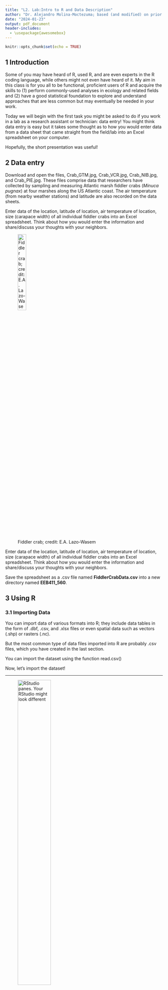 ```yaml
---
title: "L2. Lab:Intro to R and Data Description"
author: "Dr. Alejandro Molina-Moctezuma; based (and modified) on prior EEB411 professors"
date: "2024-01-23"
output: pdf_document
header-includes:
  - \usepackage{awesomebox}
---
```



```r
knitr::opts_chunk$set(echo = TRUE)
```


\notebox{You will need to submit the CSV file, and your code. You can answer the questions by annotating your answers in the code, or, if you prefer by uploading a word document}

\importantbox{These boxes will inform you of things you need to submit or questions you need to answer!}

## 1 Introduction

Some of you may have heard of R, used R, and are even experts in the R coding language, while others might not even have heard of it. My aim in this class is for you all to be functional, proficient users of R and acquire the skills to (1) perform commonly-used analyses in ecology and related fields and (2) have a good statistical foundation to explore and understand approaches that are less common but may eventually be needed in your work.

Today we will begin with the first task you might be asked to do if you work in a lab as a research assistant or technician: data entry! You might think data entry is easy but it takes some thought as to how you would enter data from a data sheet that came straight from the field/lab into an Excel spreadsheet on your computer.

Hopefully, the short presentation was useful!

## 2 Data entry

Download and open the files, Crab_GTM.jpg, Crab_VCR.jpg, Crab_NIB.jpg, and Crab_PIE.jpg. These files comprise data that researchers have collected by sampling and measuring Atlantic marsh fiddler crabs (*Minuca pugnax*) at four marshes along the US Atlantic coast. The air temperature (from nearby weather stations) and latitude are also recorded on the data sheets.


\notebox{For the following section, I encourage you to discuss, and work with your peers! In general, you are allowed to discuss and help each other, but the answer and documents submitted MUST be yours!}

Enter data of the location, latitude of location, air temperature of location, size (carapace width) of all individual fiddler crabs into an Excel spreadsheet. Think about how you would enter the information and share/discuss your thoughts with your neighbors. 

![Fiddler crab; credit: E.A. Lazo-Wasem](C:/Users/amolina6/OneDrive - University of Tennessee/Documents/projects/EEB411_560/figures/L1/Picture1.jpg){width=25%}

Enter data of the location, latitude of location, air temperature of location, size (carapace width) of all individual fiddler crabs into an Excel spreadsheet. Think about how you would enter the information and share/discuss your thoughts with your neighbors. 

Save the spreadsheet as a .csv file named **FiddlerCrabData.csv** into a new directory named **EEB411_560**. 

\importantbox{Upload the $.csv$ file to Canvas as part of your assignment (2pts)}


\notebox{Make a (mental) note of where (in the directory) you saved your file!}

## 3 Using R

### 3.1 Importing Data

You can import data of various formats into R; they include data tables in the form of .dbf, .csv, and .xlsx files or even spatial data such as vectors (.shp) or rasters (.nc).

But the most common type of data files imported into R are probably .csv files, which you have created in the last section.

You can import the dataset using the function read.csv()


Now, let's import the dataset!


----

\notebox{You will need to submit your code, so, if you are using RStudio write your code in the source window (figure 2). This way your code is saved. Your RStudio might look different. Just make sure it is the source window and not the console!!!}


![RStudio panes. Your RStudio might look different](C:/Users/amolina6/OneDrive - University of Tennessee/Documents/projects/EEB411_560/figures/L1/RStudio.png){width=50%}


---

The way **I** did it, was by typing the following in the **code editor (or source window)**:
Do not write code directly in the console!!!!!


```r
read.csv("~/projects/EEB411_560/L2/FiddlerCrabData.csv")
```

but, the way **YOU** will do it, is slightly different. You need to tell R where your file is located. Yours might look something like: 

```r
read.csv('~/EEB411_560/FiddlerCrabData.csv') # if mac
read.csv('C:/Users/YourUserID/FiddlerCrabData.csv') # if windows or
read.csv('~/FiddlerCrabData.csv') #if windows saved in "my documents"
```
How do you find the file path? For mac, open Finder, click to the folder where you saved your data, find your file, right-click (or ctrl-click) it, and then click on GetInfo. **I am not a Mac user, so be patient with me**

For windows, find the file on explorer and copy the path.

\notebox{Please note that R requires a forward slash "/" while windows usually copies a backslash!}

Once you have identified your path, you can import your file! Hopefully, after you import it, it looks something like this:

```r
read.csv("~/projects/EEB411_560/L2/FiddlerCrabData.csv")
```

If it doesn't, now is the time for you to ask for help (ither from the internet, from your peers, a TA or your instructor).

\importantbox{I hate to be repetitive... But! Write all the code in the editor (or in any code editor you use, like notepad++), you will have to submit it}

This is also called a data frame in R. Typing the function read.csv() prints out the data frame but it doesn’t store it in a format that can be further manipulated in R. What we want to do is to place this data in an R object. You can place any information (a number, a vector of numbers, a vector of character strings, data frames, matrices, spatial data etc.) in an R object using <-



```r
CrabDat <- read.csv("~/projects/EEB411_560/L2/FiddlerCrabData.csv")
```

now, there is an object called CrabDat. 
What happens when you run the following functions?:

```r
print(CrabDat)
```

And what happens when you run 
```r
print(head(CrabDat)) #what is this?
```

What are those functions (print) and (head) doing?

\awesomebox[red]{2pt}{\faQuestion}{red}{Question! Describe the function print() and the function head(). 1 pt}

If you are not sure, try one of my favorite functions in R: the help function!

Run:
```r
?head #?is a great function!
```
And see what it does. You can run that (?) with any function! It is super helpful!

\notebox{\# allows us to annotate code. Nothing that's past the \# is run!}


### 3.2 Data exploration

Let's start with exploring the data!
First, let's look at a summary!

```r
summary(CrabDat)
```


\awesomebox[red]{2pt}{\faQuestion}{red}{Question! Based on the summary function, summarize your data in a couple lines  and describe what this function (summary) does. 2 pts}

You can also explore the dimensions of the data frame using the function dim(). Try this:

```r
dim(CrabDat) 
```

What do you think each number represents?

Why are these numbers important? The number of rows give you information on the sample size, i.e., the total number of observations or “data points”. The number of columns tell you how many variables, i.e, different information, recorded for each observation or data point.

Also try this:
```r
nrow(CrabDat) # what is this? Is the name of the function intuitive?
ncol(CrabDat) # what is this? Is the name of the function intuitive?
```

To see the names of columns, i.e., names of variables recorded, you can do this:
```r
names(CrabDat)
```

names(CrabDat) is a vector. A vector is a one-dimensional series of elements. In this case, you can see four elements – each of them the name of a column in CrabDat. CrabDat has 4 columns/variables so it makes sense to get 4 column/variable names.

To retrieve a specific element of a vector (i.e., xth element), you’d need to add [x] to add the end of names(CrabDat), therefore for the 4th element of names(CrabDat), try:

```r
names(CrabDat)[4] # does it make sense to you?
names(CrabDat) # check the previous answer against this. Makes sense?
```

If you want to rename one column, try
```r
names(CrabDat)[4] <-air.temp  #previously air_temp in my example
```

The square brackets [] also apply to other types of R objects, such as data frames. Unlike vectors, data frames are two-dimensional: i.e., there are columns as well as rows. Often each row is an observation, while columns describe the different types of data/variables recorded for each observation. The value of a one variable recorded for a given individual is an element.

See the abbreviated CrabDat data frame for a graphical explanation (figure 2)

![CrabDat dataframe](C:/Users/amolina6/OneDrive - University of Tennessee/Documents/projects/EEB411_560/figures/L1/Picture2.jpg){width=90%}

To retrieve data for a specific row (i.e, the ith row), use [i,] immediately after CrabDat. So if you want to retrieve data for the first row (which is all the information available for observation #1), you can type this:

```r
CrabDat[1,] # note position of i or 1 in this case. It is left of the comma.
```

To retrieve data for a specific column (i.e, the pth column), use [,p] immediately after CrabDat. So if you want to retrieve data for the first column (values of the first variable – site – recorded for all observations), you can type this:

```r
CrabDat[,1] # note position of p or 1 in this case. It is right of the comma.
```

If you want to retrieve the value of the 3rd column belonging to the 6th observation/row (which is the value contained within the orange box above), you can type this:

```r
CrabDat[6,3] # row position is left of comma, column pos. is right of comma
```

\importantbox{Write code to retrieve the size of the 10th observation. What is the size in mm? 1 pt}

\importantbox{Write code to retrieve the latitude of the 2nd observation. Write code to retrieve all data (site, latitude, size, and air temperature) from the third observation. 2 pts}

You can extract multiple columns and rows of CrabDat if you want to. The idea is to concatenate the different numbers referring to the row and column positions you want, using c(). For example:

```r
c(1,2,4) # this prints 1, 2, and 4
```

Look (and run, the following three code chunks)


```r
CrabDat[c(1,2,4), 3] # note that c(1,2,4) is left of the comma
```

```r
CrabDat[1:5, 3] 
```


```r
1:5 
```

\importantbox{Describe what each of the last three code chunks did1 pt}


Another way of retrieving data for a specific column or variable is to use $VarName immediately after CrabDat, where VarName is the name of the column/variable. So to retrieve measurements of size for all fiddler crab individuals in the data set, you can type:

```r
CrabDat$size # since ‘size’ is the name of the variable you want
```

You can also do this to get the same information as above (size of first five individuals):

```r
CrabDat$size[1:5]
```

\awesomebox[red]{2pt}{\faQuestion}{red}{Question! Why is there no comma within the square brackets [  ]? 1 pt. It's ok to ask us for hints!!!}

\awesomebox[red]{2pt}{\faQuestion}{red}{Question! Write code to retrieve the air temperature associated with the first 10 individuals. Does it make sense to you that the air temperature values are all the same along the first 10 individuals? Why? [2 pts]}


### 3.3	Beginning to describe and visualize data

Obviously, we are just scratching the surface of data processing in the previous section. These are the basic building blocks, which I hope will help you learn different ways of processing data in R in the future. We will come back to this in future tutorials and you’d realize that there is often many ways of doing the same thing in R.

Now let’s move on to simple data description and visualization. We will briefly cover some of these topics in the future, but I want you all to get an intuition by doing first.

### 3.4	Types of data

There are two main data/variable types: (1) categorical or qualitative data; and (2) numerical or quantitative data.

In CrabDat, which variables (columns) are categorical and which ones are numeric?

```r
summary(CrabDat)
```

If a variable has information like mean, median, or max, it is numerical/quantitative data. The variable site is shown as a character variable. This is an example of categorical or qualitative data. It makes sense, as each code refers to a given site where crabs were sampled.

You can formally define site as a categorical (factor) variable using as.factor

```r
CrabDat$site <- as.factor(CrabDat$site)
```

Now run a summary()of CrabDat again. What does it say under site now?

```r
summary(CrabDat) # is there more information now?
```

See the new information!

### 3.5.	Describing and visualizing different types of data

Categorical/qualitative data are data that do not have magnitude that can be measured by numbers (i.e., not quantitative). Categorical data include assignments of samples/individuals/observations into groups or categories. For example, the type of high-schools in the US can be classified into public vs. private high schools. There are two discrete categories: public or private. Therefore this is a categorical variable.

In CrabDat, site is categorical. We can summarize categorical variables by using table()

```r
table(CrabDat$site)
```

The printed output counts the number of observations belonging to each category of the site variable.

Numeric/quantitative data are data that have magnitude and they can be described numerically. Larger values of a given quantitative variable have a larger magnitude than smaller values of the same variable. For example, the mean ACT score of seniors in a given high school is a numeric/quantitative variable.

In CrabDat, size, air_temp, and latitude are numeric/quantitative variables.

For quantitative variables, we can plot a histogram to visualize the distribution (or spread) of values. In R, we can use hist()

```r
hist(CrabDat$size) # what do you think of the distribution
```

We can use breaks=n to change the number of breaks. Look at:
```r
?hist
```

and then run:

```r
hist(CrabDat$size, breaks=x) # what do you think of the distribution
```
But replace x for an appropriate number. 

\importantbox{Upload your plot with an appropriate number of breaks to Canvas. Justify why you chose those breaks. 1pt}

You can also use boxplots to visualize the spread of a given variable across different categories of another categorical variables. Here, we want to visualize the distribution of individual crab sizes across different sites using boxplot().

```r
boxplot(size~site, data=CrabDat) # what do you think?
						
```
\awesomebox[red]{2pt}{\faQuestion}{red}{Question! what do the lines and boxes represent? [1 pt]}


Last, for this tutorial, sometimes we want to visualize the relationship between two quantitative variables. The quickest way to do this is to make a dot plot (scatterplot) using plot()

```r
plot(size~latitude, data=CrabDat) # what do you think?
				
```

\importantbox{Write code to make a plot of size (y-axis) against air temperature (x-axis). You decide what type of plot to present (dot plot or boxlplot), and explain why you made that choice. 2pts}




---


\awesomebox[violet]{5pt}{\faRocket}{violet}{EXTRA CREDIT (1 pt) CREATE A "PUBLICATION QUALITY PLOT". Research online, and figure out how to manipulate some of the graphical parameters (e.g. size of points, color, thickness of lines, etc.) Using the fiddler crab data, make a pretty plot that is of "publication quality" (i.e., a plot that could be on a research paper). Add an appropriate figure legend (read other papers to see what they include in a figure legend)}

